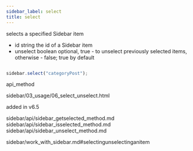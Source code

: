```yaml
---
sidebar_label: select
title: select
---
```



          


<Short>
 selects a specified Sidebar item



</Short>



- id    string      the id of a Sidebar item
- unselect  boolean     optional, true - to unselect previously selected items, otherwise - false; true by default



~~~js

sidebar.select("categoryPost");


~~~
 api_method

<Descr>



</Descr>


 sidebar/03_usage/06_select_unselect.html



 added in v6.5

 
sidebar/api/sidebar_getselected_method.md
sidebar/api/sidebar_isselected_method.md
sidebar/api/sidebar_unselect_method.md

 sidebar/work_with_sidebar.md#selectingunselectinganitem